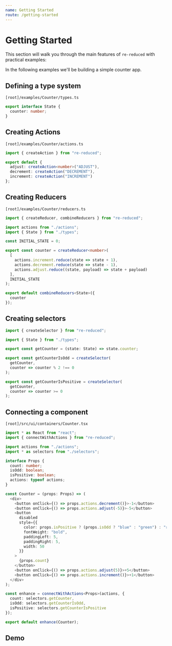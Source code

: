 ```yaml
---
name: Getting Started
route: /getting-started
---
```


# Getting Started

This section will walk you through the main features of `re-reduced` with practical examples:

In the following examples we'll be building a simple counter app.

## Defining a type system

`[root]/examples/Counter/types.ts`

```ts
export interface State {
  counter: number;
}
```

## Creating Actions

`[root]/examples/Counter/actions.ts`

```ts
import { createAction } from "re-reduced";

export default {
  adjust: createAction<number>("ADJUST"),
  decrement: createAction("DECREMENT"),
  increment: createAction("INCREMENT")
};
```

## Creating Reducers

`[root]/examples/Counter/reducers.ts`

```ts
import { createReducer, combineReducers } from "re-reduced";

import actions from "./actions";
import { State } from "./types";

const INITIAL_STATE = 0;

export const counter = createReducer<number>(
  [
    actions.increment.reduce(state => state + 1),
    actions.decrement.reduce(state => state - 1),
    actions.adjust.reduce((state, payload) => state + payload)
  ],
  INITIAL_STATE
);

export default combineReducers<State>({
  counter
});
```

## Creating selectors

```ts
import { createSelector } from "re-reduced";

import { State } from "./types";

export const getCounter = (state: State) => state.counter;

export const getCounterIsOdd = createSelector(
  getCounter,
  counter => counter % 2 !== 0
);

export const getCounterIsPositive = createSelector(
  getCounter,
  counter => counter >= 0
);
```

## Connecting a component

`[root]/src/ui/containers/Counter.tsx`

```ts
import * as React from "react";
import { connectWithActions } from "re-reduced";

import actions from "./actions";
import * as selectors from "./selectors";

interface Props {
  count: number;
  isOdd: boolean;
  isPositive: boolean;
  actions: typeof actions;
}

const Counter = (props: Props) => (
  <div>
    <button onClick={() => props.actions.decrement()}>-1</button>
    <button onClick={() => props.actions.adjust(-5)}>-5</button>
    <button
      disabled
      style={{
        color: props.isPositive ? (props.isOdd ? "blue" : "green") : "red",
        fontWeight: "bold",
        paddingLeft: 5,
        paddingRight: 5,
        width: 50
      }}
    >
      {props.count}
    </button>
    <button onClick={() => props.actions.adjust(5)}>+5</button>
    <button onClick={() => props.actions.increment()}>+1</button>
  </div>
);

const enhance = connectWithActions<Props>(actions, {
  count: selectors.getCounter,
  isOdd: selectors.getCounterIsOdd,
  isPositive: selectors.getCounterIsPositive
});

export default enhance(Counter);
```

## Demo



<Playground>
  <Counter />
</Playground>
